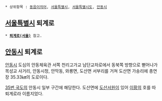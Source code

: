  * 상위항목 : [[동음이의어]], [[서울특별시]], [[서울특별시도]], [[안동시]]

== [[서울특별시]] 퇴계로 ==
 * '''[[퇴계로(서울)]]''' 참고.

== [[안동시]] 퇴계로 ==
[[안동시]] 도심의 안동체육관 서쪽 천리고가교 남단교차로에서 동북쪽 방향으로 뻗어나가 목성교 사거리, 안동시청, 안막동, 와룡면, 도산면 서부리를 거쳐 도산면 가송리에 총연장 35.33㎞의 도로이다. 

[[35번 국도]]의 안동시 일부 구간에 해당한다. 도산면에 [[도산서원]]이 있어 [[이황]]의 호를 따 퇴계로라 이름지었다. 
